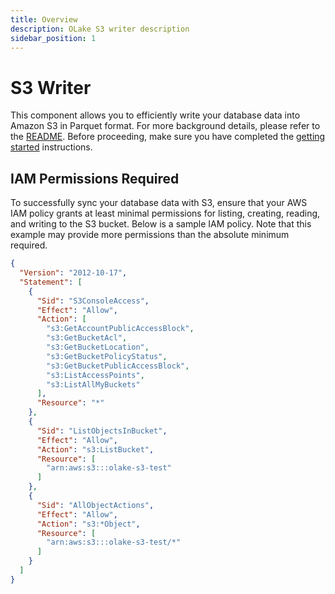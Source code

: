 ```yaml
---
title: Overview
description: OLake S3 writer description
sidebar_position: 1
---
```


# S3 Writer

This component allows you to efficiently write your database data into Amazon S3 in Parquet format. For more background details, please refer to the [README](https://github.com/datazip-inc/olake/blob/master/README.md). Before proceeding, make sure you have completed the [getting started](../category/getting-started) instructions.


## IAM Permissions Required

To successfully sync your database data with S3, ensure that your AWS IAM policy grants at least minimal permissions for listing, creating, reading, and writing to the S3 bucket. Below is a sample IAM policy. Note that this example may provide more permissions than the absolute minimum required.

```json
{
  "Version": "2012-10-17",
  "Statement": [
    {
      "Sid": "S3ConsoleAccess",
      "Effect": "Allow",
      "Action": [
        "s3:GetAccountPublicAccessBlock",
        "s3:GetBucketAcl",
        "s3:GetBucketLocation",
        "s3:GetBucketPolicyStatus",
        "s3:GetBucketPublicAccessBlock",
        "s3:ListAccessPoints",
        "s3:ListAllMyBuckets"
      ],
      "Resource": "*"
    },
    {
      "Sid": "ListObjectsInBucket",
      "Effect": "Allow",
      "Action": "s3:ListBucket",
      "Resource": [
        "arn:aws:s3:::olake-s3-test"
      ]
    },
    {
      "Sid": "AllObjectActions",
      "Effect": "Allow",
      "Action": "s3:*Object",
      "Resource": [
        "arn:aws:s3:::olake-s3-test/*"
      ]
    }
  ]
}
```

